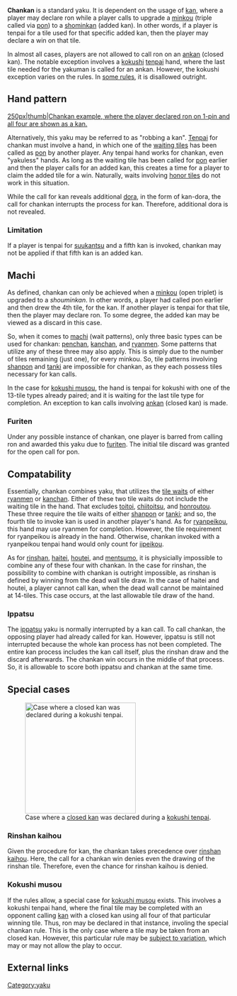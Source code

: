 {{Infobox yaku
|type        = Yaku
|kanji       = 搶槓
|english     = Robbing a kan
|value       = 1 han
|yakuSpeed   = Dependent
|difficulty  = Very hard
|yakuCombine = All standard yaku, except [[mentsumo|tsumo]], [[rinshan kaihou|rinshan]], [[haitei]], and [[houtei]]
|gameExample = * [http://tenhou.net/0/?log=2012112813gm-0009-7447-af4e435f&tw=2&ts=8 Chankan with] [[Ippatsu]]
* [http://tenhou.net/0/?log=2014032411gm-0089-0000-893e2d65&tw=1&ts=9 Chankan declined]
* [http://tenhou.net/0/?log=2015032605gm-0089-0000-70f97ed2&tw=0 Chankan baiman]
}}
'''Chankan''' {{kana|搶槓}} is a standard yaku.  It is dependent on the usage of [[kan]], where a player may declare ron while a player calls to upgrade a [[koutsu|minkou]] (triple called via [[pon]]) to a [[Kan#Shominkan|shominkan]] (added kan).  In other words, if a player is tenpai for a tile used for that specific added kan, then the player may declare a win on that tile.  

In almost all cases, players are not allowed to call ron on an [[Kan#Ankan|ankan]] (closed kan). The notable exception involves a [[kokushi]] [[tenpai]] hand, where the last tile needed for the yakuman is called for an ankan.  However, the kokushi exception varies on the rules.  In [[Rule_variations#Kokushi_and_chankan|some rules]], it is disallowed outright.

==Hand pattern==
[[image:Chankan.png|250px|thumb|[http://tenhou.net/0/?log=2012112813gm-0009-7447-af4e435f&tw=2&ts=8 Chankan example], where the player declared ron on 1-pin and all four are shown as a kan.]]

Alternatively, this yaku may be referred to as "robbing a kan".  [[Tenpai]] for chankan must involve a hand, in which one of the [[machi|waiting tiles]] has been called as [[naki|pon]] by another player.  Any tenpai hand works for chankan, even "yakuless" hands.  As long as the waiting tile has been called for [[naki|pon]] earlier and then the player calls for an added kan, this creates a time for a player to claim the added tile for a win.  Naturally, waits involving [[jihai|honor tiles]] do not work in this situation.

While the call for kan reveals additional [[dora]], in the form of kan-dora, the call for chankan interrupts the process for kan.  Therefore, additional dora is not revealed.

===Limitation===

If a player is tenpai for [[suukantsu]] and a fifth kan is invoked, chankan may not be applied if that fifth kan is an added kan.

==Machi==
{{main|Machi}}

As defined, chankan can only be achieved when a [[minkou]] (open triplet) is upgraded to a ''shouminkan''.  In other words, a player had called pon earlier and then drew the 4th tile, for the kan.  If another player is tenpai for that tile, then the player may declare ron.  To some degree, the added kan may be viewed as a discard in this case.

So, when it comes to [[machi]] (wait patterns), only three basic types can be used for chankan: [[penchan]], [[kanchan]], and [[ryanmen]].  Some patterns that utilize any of these three may also apply.  This is simply due to the number of tiles remaining (just one), for every minkou.  So, tile patterns involving [[shanpon]] and [[tanki]] are impossible for chankan, as they each possess tiles necessary for kan calls.

In the case for [[kokushi musou]], the hand is tenpai for kokushi with one of the 13-tile types already paired; and it is waiting for the last tile type for completion.  An exception to kan calls involving [[ankan]] (closed kan) is made.

===Furiten===
Under any possible instance of chankan, one player is barred from calling ron and awarded this yaku due to [[furiten]].  The initial tile discard was granted for the open call for pon.

== Compatability ==
{{main|Yaku compatability}}

{{Yaku compatibility table|CHK}}

Essentially, chankan combines yaku, that utilizes the [[machi|tile waits]] of either [[ryanmen]] or [[kanchan]].  Either of these two tile waits do not include the waiting tile in the hand.  That excludes [[toitoi]], [[chiitoitsu]], and [[honroutou]].  These three require the tile waits of either [[shanpon]] or [[tanki]]; and so, the fourth tile to invoke kan is used in another player's hand.  As for [[ryanpeikou]], this hand may use ryanmen for completion.  However, the tile requirement for ryanpeikou is already in the hand.  Otherwise, chankan invoked with a ryanpeikou tenpai hand would only count for [[iipeikou]].

As for [[rinshan]], [[haitei]], [[houtei]], and [[mentsumo]], it is physicially impossible to combine any of these four with chankan.  In the case for rinshan, the possibility to combine with chankan is outright impossible, as rinshan is defined by winning from the dead wall tile draw.  In the case of haitei and houtei, a player cannot call kan, when the dead wall cannot be maintained at 14-tiles.  This case occurs, at the last allowable tile draw of the hand.

=== Ippatsu ===
The [[ippatsu]] yaku is normally interrupted by a kan call.  To call chankan, the opposing player had already called for kan.  However, ippatsu is still not interrupted because the whole kan process has not been completed.  The entire kan process includes the kan call itself, plus the rinshan draw and the discard afterwards.  The chankan win occurs in the middle of that process.  So, it is allowable to score both ippatsu and chankan at the same time.

== Special cases ==
[[Image:Kokushi deny.png|thumb|right|250px|Case where a [[kan|closed kan]] was declared during a [http://tenhou.net/0/?log=2018041311gm-000b-7447-e286a4e6&tw=2&ts=6 kokushi tenpai].]]

=== Rinshan kaihou ===
Given the procedure for kan, the chankan takes precedence over [[rinshan kaihou]].  Here, the call for a chankan win denies even the drawing of the rinshan tile.  Therefore, even the chance for rinshan kaihou is denied.

=== Kokushi musou ===
If the rules allow, a special case for [[kokushi musou]] exists.  This involves a kokushi tenpai hand, where the final tile may be completed with an opponent calling [[kan]] with a closed kan using all four of that particular winning tile.  Thus, ron may be declared in that instance, involing the special chankan rule.  This is the only case where a tile may be taken from an closed kan.  However, this particular rule may be [[Yaku_variations#Kokushi_and_chankan|subject to variation]], which may or may not allow the play to occur.

==External links==
{{jpwiki|搶槓}}

[[Category:yaku]]

{{navbox yaku}}